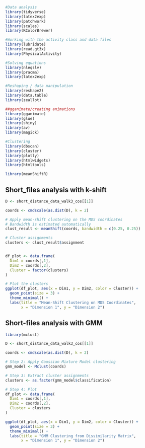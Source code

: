 ```r
#Data analysis
library(tidyverse)
library(latex2exp)
library(patchwork)
library(scales)
library(RColorBrewer)

#Working with the activity class and data files
library(lubridate)
library(read.gt3x)
library(PhysicalActivity)

#Solving equations
library(nleqslv)
library(pracma)
library(latex2exp)

#Reshaping / data manipulation
library(reshape2)
library(data.table)
library(zeallot)

##gganimate/creating animations
library(gganimate)
library(glue)
library(shiny)
library(av)
library(magick)

#Clustering
library(dbscan)
library(cluster)
library(plotly)
library(htmlwidgets)
library(htmltools)

library(meanShiftR)
```

## Short_files analysis with k-shift

```r
D <- short_distance_data_walk3_cos[[1]]

coords <- cmdscale(as.dist(D), k = 2)

# Apply mean-shift clustering on the MDS coordinates
# Bandwidth is estimated automatically
clust_result <- meanShift(coords, bandwidth = c(0.25, 0.25))

# Cluster assignments
clusters <- clust_result$assignment


df_plot <- data.frame(
  Dim1 = coords[,1],
  Dim2 = coords[,2],
  Cluster = factor(clusters)
)

# Plot the clusters
ggplot(df_plot, aes(x = Dim1, y = Dim2, color = Cluster)) +
  geom_point(size = 3) +
  theme_minimal() +
  labs(title = "Mean-Shift Clustering on MDS Coordinates",
       x = "Dimension 1", y = "Dimension 2")
```

## Short-files analysis with GMM

```r
library(mclust)

D <- short_distance_data_walk3_cos[[1]]

coords <- cmdscale(as.dist(D), k = 2)

# Step 2: Apply Gaussian Mixture Model clustering
gmm_model <- Mclust(coords)

# Step 3: Extract cluster assignments
clusters <- as.factor(gmm_model$classification)

# Step 4: Plot
df_plot <- data.frame(
  Dim1 = coords[,1],
  Dim2 = coords[,2],
  Cluster = clusters
)

ggplot(df_plot, aes(x = Dim1, y = Dim2, color = Cluster)) +
  geom_point(size = 3) +
  theme_minimal() +
  labs(title = "GMM Clustering from Dissimilarity Matrix",
       x = "Dimension 1", y = "Dimension 2")
```

